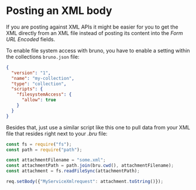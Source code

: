 
# Posting an XML body

If you are posting against XML APIs it might be easier for you to get the XML directly from an XML file instead of posting its content into the _Form URL Encoded_ fields.

To enable file system access with bruno, you have to enable a setting within the collections `bruno.json` file:

```json copy filename="bruno.json"
{
  "version": "1",
  "name": "my-collection",
  "type": "collection",
  "scripts": {
    "filesystemAccess": {
      "allow": true
    }
  }
}
```

Besides that, just use a similar script like this one to pull data from your XML file that resides right next to your _.bru_ file:

```js copy
const fs = require("fs");
const path = require("path");

const attachmentFilename = "some.xml";
const attachmentPath = path.join(bru.cwd(), attachmentFilename);
const attachment = fs.readFileSync(attachmentPath);

req.setBody({"MyServiceXmlrequest": attachment.toString()});
```
